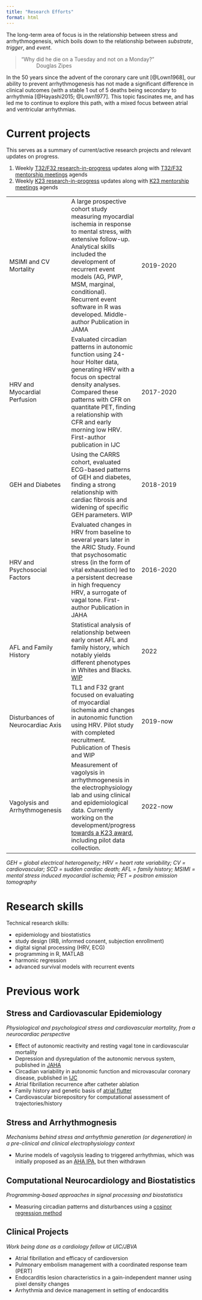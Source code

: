 ```yaml
---
title: "Research Efforts"
format: html
---
```


The long-term area of focus is in the relationship between stress and arrhythmogenesis, which boils down to the relationship between *substrate*, *trigger*, and *event*. 

> "Why did he die on a Tuesday and not on a Monday?"
> ~ Douglas Zipes

In the 50 years since the advent of the coronary care unit [@Lown1968], our ability to prevent arrhythmogenesis has not made a significant difference in clinical outcomes (with a stable 1 out of 5 deaths being secondary to arrhythmia [@Hayashi2015; @Lown1977].
This topic fascinates me, and has led me to continue to explore this path, with a mixed focus between atrial and ventricular arrhythmias.

# Current projects

This serves as a summary of current/active research projects and relevant updates on progress.

1. Weekly [T32/F32 research-in-progress](https://shah-in-boots.github.io/research/t32/rip.html) updates along with [T32/F32 mentorship meetings](https://shah-in-boots.github.io/research/t32/mentors.html) agends
1. Weekly [K23 research-in-progress](https://shah-in-boots.github.io/research/k23/rip.html) updates along with [K23 mentorship meetings](https://shah-in-boots.github.io/research/k23/mentors.html) agends

| | | |
| --- | --- | --- |
| MSIMI and CV Mortality | A large prospective cohort study measuring myocardial ischemia in response to mental stress, with extensive follow-up. Analytical skills included the development of recurrent event models (AG, PWP, MSM, marginal, conditional). Recurrent event software in R was developed. Middle-author Publication in JAMA | 2019-2020 |
| HRV and Myocardial Perfusion | Evaluated circadian patterns in autonomic function using 24-hour Holter data, generating HRV with a focus on spectral density analyses. Compared these patterns with CFR on quantitate PET, finding a relationship with CFR and early morning low HRV. First-author publication in IJC | 2017-2020 |
| GEH and Diabetes | Using the CARRS cohort, evaluated ECG-based patterns of GEH and diabetes, finding a strong relationship with cardiac fibrosis and widening of specific GEH parameters. WIP | 2018-2019 |
| HRV and Psychosocial Factors | Evaluated changes in HRV from baseline to several years later in the ARIC Study. Found that psychosomatic stress (in the form of vital exhaustion) led to a persistent decrease in high frequency HRV, a surrogate of vagal tone. First-author Publication in JAHA | 2016-2020 |
| AFL and Family History | Statistical analysis of relationship between early onset AFL and family history, which notably yields different phenotypes in Whites and Blacks. [WIP](https://shah-in-boots.github.io/aflubber) | 2022 |
| Disturbances of Neurocardiac Axis | TL1 and F32 grant focused on evaluating of myocardial ischemia and changes in autonomic function using HRV. Pilot study with completed recruitment. Publication of Thesis and WIP | 2019-now | 
| Vagolysis and Arrhythmogenesis | Measurement of vagolysis in arrhythmogenesis in the electrophysiology lab and using clinical and epidemiological data. Currently working on the development/progress [towards a K23 award](https://shah-in-boots.github.io/research/k23/planning.html), including pilot data collection. | 2022-now |

*GEH = global electrical heterogeneity; HRV = heart rate variability; CV = cardiovascular; SCD = sudden cardiac death; AFL = family history; MSIMI = mental stress induced myocardial ischemia; PET = positron emission tomography*

# Research skills

Technical research skills:

- epidemiology and biostatistics
- study design (IRB, informed consent, subjection enrollment)
- digital signal processing (HRV, ECG)
- programming in R, MATLAB
- harmonic regression
- advanced survival models with recurrent events

# Previous work

## Stress and Cardiovascular Epidemiology

_Physiological and psychological stress and cardiovascular mortality, from a neurocardiac perspective_

- Effect of autonomic reactivity and resting vagal tone in cardiovascular mortality
- Depression and dysregulation of the autonomic nervous system, published in [JAHA](https://doi.org/10.1161/JAHA.120.017172)
- Circadian variability in autonomic function and microvascular coronary disease, published in [IJC](https://doi.org/10.1016/j.ijcard.2020.01.069)
- Atrial fibrillation recurrence after catheter ablation
- Family history and genetic basis of [atrial flutter](https://shah-in-boots.github.io/aflubber)
- Cardiovascular biorepository for computational assessment of trajectories/history

## Stress and Arrhythmognesis

_Mechanisms behind stress and arrhythmia generation (or degeneration) in a pre-clinical and clinical electrophysiology context_

- Murine models of vagolysis leading to triggered arrhythmias, which was initially proposed as an [AHA IPA](https://shah-in-boots.github.io/research/grants/aha_innovative_project_2022.html), but then withdrawn

## Computational Neurocardiology and Biostatistics

_Programming-based approaches in signal processing and biostatistics_

- Measuring circadian patterns and disturbances using a [cosinor regression method](https://shah-in-boots.github.io/card)

## Clinical Projects

_Work being done as a cardiology fellow at UIC/JBVA_

- Atrial fibrillation and efficacy of cardioversion
- Pulmonary embolism management with a coordinated response team (PERT)
- Endocarditis lesion characteristics in a gain-independent manner using pixel density changes
- Arrhythmia and device management in setting of endocarditis
